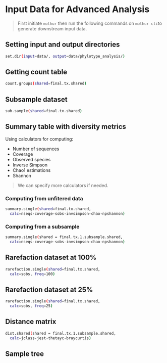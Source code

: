 # Input Data for Advanced Analysis {#prelim-analysis}

> First initiate `mothur` then run the following commands on `mothur cli`to generate downstream input data.

## Setting input and output directories
```bash
set.dir(input=data/, output=data/phylotype_analysis/)
```

## Getting count table
```bash
count.groups(shared=final.tx.shared)
```

## Subsample dataset
```bash
sub.sample(shared=final.tx.shared)
```

## Summary table with diversity metrics
Using calculators for computing:

- Number of sequences
- Coverage
- Observed species
- Inverse Simpson
- Chao1 estimations
- Shannon

> We can specify more calculators if needed.

### Computing from unfitered data
```bash
summary.single(shared=final.tx.shared, 
  calc=nseqs-coverage-sobs-invsimpson-chao-npshannon)
```

### Computing from a subsample
```bash
summary.single(shared = final.tx.1.subsample.shared, 
  calc=nseqs-coverage-sobs-invsimpson-chao-npshannon)
```

## Rarefaction dataset at 100%
```bash
rarefaction.single(shared=final.tx.shared, 
  calc=sobs, freq=100)
```

## Rarefaction dataset at 25%
```bash
rarefaction.single(shared=final.tx.shared, 
  calc=sobs, freq=25)
```

## Distance matrix
```bash
dist.shared(shared = final.tx.1.subsample.shared, 
  calc=jclass-jest-thetayc-braycurtis)
```

## Sample tree
```bash

```
